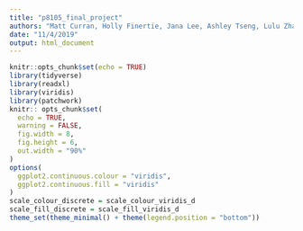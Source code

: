 ```yaml
---
title: "p8105_final_project"
authors: "Matt Curran, Holly Finertie, Jana Lee, Ashley Tseng, Lulu Zhang"
date: "11/4/2019"
output: html_document
---
```


```r
knitr::opts_chunk$set(echo = TRUE)
library(tidyverse)
library(readxl)
library(viridis)
library(patchwork)
knitr:: opts_chunk$set(
  echo = TRUE,
  warning = FALSE,
  fig.width = 8,
  fig.height = 6,
  out.width = "90%"
)
options(
  ggplot2.continuous.colour = "viridis",
  ggplot2.continuous.fill = "viridis"
)
scale_colour_discrete = scale_colour_viridis_d
scale_fill_discrete = scale_fill_viridis_d
theme_set(theme_minimal() + theme(legend.position = "bottom"))
```



